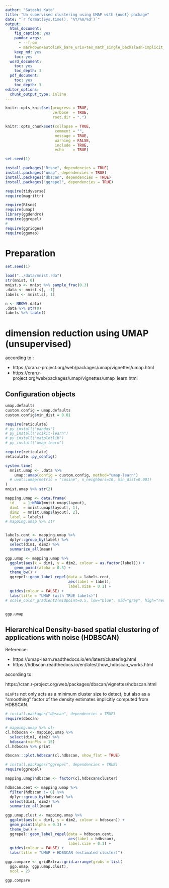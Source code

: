 ```yaml
---
author: "Satoshi Kato"
title: "Un supervised clustering using UMAP with {uwot} package"
date: "`r format(Sys.time(), '%Y/%m/%d')`"
output:
  html_document:
    fig_caption: yes
    pandoc_args:
      - --from
      - markdown+autolink_bare_uris+tex_math_single_backslash-implicit_figures
    keep_md: yes
    toc: yes
  word_document:
    toc: yes
    toc_depth: 3
  pdf_document:
    toc: yes
    toc_depth: 3
editor_options: 
  chunk_output_type: inline
---
```


```r
knitr::opts_knit$set(progress = TRUE, 
                     verbose  = TRUE, 
                     root.dir = ".")

knitr::opts_chunk$set(collapse = TRUE, 
                      comment = "", 
                      message = TRUE, 
                      warning = FALSE, 
                      include = TRUE,
                      echo    = TRUE)

set.seed(1)
```

```r
install.packages("Rtsne", dependencies = TRUE)
install.packages("umap", dependencies = TRUE)
install.packages("dbscan", dependencies = TRUE)
install.packages("ggrepel", dependencies = TRUE)

```

```r
require(tidyverse)
require(magrittr)

require(Rtsne)
require(umap)
library(ggdendro)
require(ggrepel)
# 
require(ggridges)
require(ggumap)

```

# Preparation 

```r
set.seed(1)

load("../data/mnist.rda")
str(mnist, 0)
mnist.s <- mnist %>% sample_frac(0.3)  
.data <- mnist.s[, -1]
labels <- mnist.s[, 1]

n <- NROW(.data)
.data %>% str(0)
labels %>% table()

```


# dimension reduction using UMAP (unsupervised)

according to :

- https://cran.r-project.org/web/packages/umap/vignettes/umap.html
- https://cran.r-project.org/web/packages/umap/vignettes/umap_learn.html

## Configuration objects

```r
umap.defaults
custom.config = umap.defaults
custom.config$min_dist = 0.01

```

```r
require(reticulate)
# py_install("pandas")
# py_install("scikit-learn")
# py_install("matplotlib")
# py_install("umap-learn")


```

```r
require(reticulate)
reticulate::py_config()

system.time(
  mnist.umap <- .data %>% 
    umap::umap(config = custom.config, method="umap-learn")
  # uwot::umap(metric = "cosine", n_neighbors=10, min_dist=0.001)
)
mnist.umap %>% str(2)

mapping.umap <- data.frame(
  id    = 1:NROW(mnist.umap$layout),
  dim1  = mnist.umap$layout[, 1],
  dim2  = mnist.umap$layout[, 2],
  label = labels)
# mapping.umap %>% str


labels.cent <- mapping.umap %>% 
  dplyr::group_by(label) %>%
  select(dim1, dim2) %>% 
  summarize_all(mean)

ggp.umap <- mapping.umap %>% 
  ggplot(aes(x = dim1, y = dim2, colour = as.factor(label))) + 
    geom_point(alpha = 0.3) + 
  theme_bw() +
  ggrepel::geom_label_repel(data = labels.cent, 
                            aes(label = label),
                            label.size = 0.1) + 
  guides(colour = FALSE) + 
  labs(title = "UMAP (with TRUE labels)") 
# scale_color_gradient2(midpoint=0.5, low="blue", mid="gray", high="red") + 


ggp.umap

```


## Hierarchical Density-based spatial clustering of applications with noise (HDBSCAN)

Reference:

- https://umap-learn.readthedocs.io/en/latest/clustering.html
- https://hdbscan.readthedocs.io/en/latest/how_hdbscan_works.html

according to:

https://cran.r-project.org/web/packages/dbscan/vignettes/hdbscan.html

`minPts` not only acts as a minimum cluster size to detect, but also as a "smoothing" factor of the density estimates implicitly computed from HDBSCAN.

```r
# install.packages("dbscan", dependencies = TRUE)
require(dbscan)

# mapping.umap %>% str
cl.hdbscan <- mapping.umap %>% 
  select(dim1, dim2) %>% 
  hdbscan(minPts = 15)
cl.hdbscan %>% print

dbscan:::plot.hdbscan(cl.hdbscan, show_flat = TRUE)

```

```r
# install.packages("ggrepel", dependencies = TRUE)
require(ggrepel)

mapping.umap$hdbscan <- factor(cl.hdbscan$cluster)

hdbscan.cent <- mapping.umap %>% 
  filter(hdbscan != 0) %>% 
  dplyr::group_by(hdbscan) %>%
  select(dim1, dim2) %>% 
  summarize_all(mean)

ggp.umap.clust <- mapping.umap %>% 
  ggplot(aes(x = dim1, y = dim2, colour = hdbscan)) + 
  geom_point(alpha = 0.3) + 
  theme_bw() +
  ggrepel::geom_label_repel(data = hdbscan.cent, 
                            aes(label = hdbscan),
                            label.size = 0.1) + 
  guides(colour = FALSE) + 
  labs(title = "UMAP + HDBSCAN (estimated cluster)") 

ggp.compare <- gridExtra::grid.arrange(grobs = list(
  ggp.umap, ggp.umap.clust),
  ncol = 2)

ggp.compare

```


